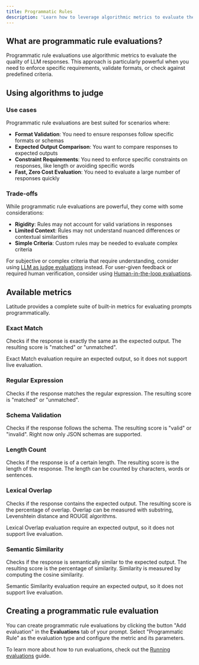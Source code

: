 ```yaml
---
title: Programmatic Rules
description: 'Learn how to leverage algorithmic metrics to evaluate the quality of your prompts.'
---
```


## What are programmatic rule evaluations?

Programmatic rule evaluations use algorithmic metrics to evaluate the quality of LLM responses. This approach is particularly powerful when you need to enforce specific requirements, validate formats, or check against predefined criteria.

## Using algorithms to judge

### Use cases

Programmatic rule evaluations are best suited for scenarios where:

- **Format Validation**: You need to ensure responses follow specific formats or schemas
- **Expected Output Comparison**: You want to compare responses to expected outputs
- **Constraint Requirements**: You need to enforce specific constraints on responses, like length or avoiding specific words
- **Fast, Zero Cost Evaluation**: You need to evaluate a large number of responses quickly

### Trade-offs

While programmatic rule evaluations are powerful, they come with some considerations:

- **Rigidity**: Rules may not account for valid variations in responses
- **Limited Context**: Rules may not understand nuanced differences or contextual similarities
- **Simple Criteria**: Custom rules may be needed to evaluate complex criteria

For subjective or complex criteria that require understanding, consider using [LLM as judge evaluations](/guides/evaluations/llm_as_judge_evaluations) instead.
For user-given feedback or required human verification, consider using [Human-in-the-loop evaluations](/guides/evaluations/manual_evaluations).

## Available metrics

Latitude provides a complete suite of built-in metrics for evaluating prompts programmatically.

### Exact Match

Checks if the response is exactly the same as the expected output. The resulting score is "matched" or "unmatched".

<Note>
  Exact Match evaluation require an expected output, so it does not support live
  evaluation.
</Note>

### Regular Expression

Checks if the response matches the regular expression. The resulting score is "matched" or "unmatched".

### Schema Validation

Checks if the response follows the schema. The resulting score is "valid" or "invalid". Right now only JSON schemas are supported.

### Length Count

Checks if the response is of a certain length. The resulting score is the length of the response. The length can be counted by characters, words or sentences.

### Lexical Overlap

Checks if the response contains the expected output. The resulting score is the percentage of overlap. Overlap can be measured with substring, Levenshtein distance and ROUGE algorithms.

<Note>
  Lexical Overlap evaluation require an expected output, so it does not support
  live evaluation.
</Note>

### Semantic Similarity

Checks if the response is semantically similar to the expected output. The resulting score is the percentage of similarity. Similarity is measured by computing the cosine similarity.

<Note>
  Semantic Similarity evaluation require an expected output, so it does not
  support live evaluation.
</Note>

## Creating a programmatic rule evaluation

You can create programmatic rule evaluations by clicking the button "Add evaluation" in the **Evaluations** tab of your prompt. Select "Programmatic Rule" as the evaluation type and configure the metric and its parameters.

To learn more about how to run evaluations, check out the [Running evaluations](/guides/evaluations/running-evaluations) guide.
